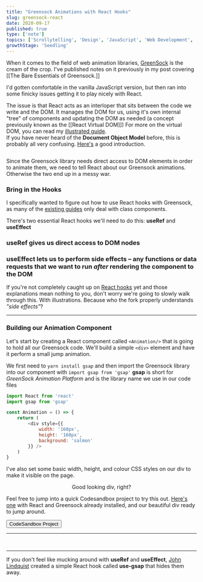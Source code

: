 ```yaml
---
title: "Greensock Animations with React Hooks"
slug: greensock-react
date: 2020-09-17
published: true
type: ['note']
topics: ['Scrollytelling', 'Design', 'JavaScript', 'Web Development', 'Greensock']
growthStage: 'Seedling'
---
```


<IntroParagraph>

When it comes to the field of web animation libraries, [GreenSock](https://greensock.com/) is the cream of the crop. I've published notes on it previously in my post covering [[The Bare Essentials of Greensock.]]

I'd gotten comfortable in the vanilla JavaScript version, but then ran into some finicky issues getting it to play nicely with React.

</IntroParagraph>

The issue is that React acts as an interloper that sits between the code we write and the DOM. It manages the DOM for us, using it's own internal "tree" of components and updating the DOM as needed (a concept previously known as the [[React Virtual DOM]]) <Footnote idName={1}>For more on the virtual DOM, you can read my [illustrated guide](/react-vdom).<br/>If you have never heard of the <b>Document Object Model</b> before, this is probably all very confusing. [Here's](https://bitsofco.de/what-exactly-is-the-dom/) a good introduction.</Footnote>

<Image alt="" src="https://res.cloudinary.com/dg3gyk0gu/image/upload/v1593532728/maggieappleton.com/notes/react-potato-slides/react-metaphors12.png" />

Since the Greensock library needs direct access to DOM elements in order to animate them, we need to tell React about our Greensock animations. Otherwise the two end up in a messy war.

### Bring in the Hooks

I specifically wanted to figure out how to use React hooks with Greensock, as many of the [existing guides](https://greensock.com/react/) only deal with class components.

There's two essential React hooks we'll need to do this: **useRef** and **useEffect**

### useRef gives us direct access to DOM nodes

### useEffect lets us to perform side effects – any functions or data requests that we want to run _after_ rendering the component to the DOM

If you're not completely caught up on [React hooks](https://www.freecodecamp.org/news/beginners-guide-to-using-react-hooks/) yet and those explanations mean nothing to you, don't worry we're going to slowly walk through this.  With illustrations. Because  who the fork properly understands _"side effects"_?

---

### Building our Animation Component

Let's start by creating a React component called `<Animation/>` that is going to hold all our Greensock code. We'll build a simple  `<div>`  element and have it perform a small jump animation.

We first need to `yarn install gsap` and then import the Greensock library into our component with `import gsap from 'gsap'` <Footnote idName={2}>**gsap** is short for _GreenSock Animation Platform_ and is the library name we use in our code files</Footnote>

```js
import React from 'react'
import gsap from 'gsap'

const Animation = () => {
    return (
        <div style={{
            width: '160px',
            height: '160px',
            background: 'salmon'
        }} />
    )
}

```

I've also set some basic width, height, and colour CSS styles on our div to make it visible on the page.

<div style={{ margin: '2em auto', width: '160px', height: '160px', background: 'salmon', borderRadius: '4px' }} />

<Center>

Good looking div, right?

</Center>

<SimpleCard>

Feel free to jump into a quick Codesandbox project to try this out. [Here's one]() with React and Greensock already installed, and our beautiful div ready to jump around.

<p><a noTip href="https://twitter.com/mappletons"><button style={{marginTop: '0.2em'}}>CodeSandbox Project</button> </a></p>

</SimpleCard>

---


<Image alt="" src="https://res.cloudinary.com/dg3gyk0gu/image/upload/v1600257938/maggieappleton.com/notes/gsap/Layer_4.png" />

<Image alt="" src="https://res.cloudinary.com/dg3gyk0gu/image/upload/v1600257938/maggieappleton.com/notes/gsap/Layer_5.png" />

<Image alt="" src="https://res.cloudinary.com/dg3gyk0gu/image/upload/v1600257938/maggieappleton.com/notes/gsap/Layer_6.png" />

<Image alt="" src="https://res.cloudinary.com/dg3gyk0gu/image/upload/v1600257938/maggieappleton.com/notes/gsap/Layer_7.png" />

<Image alt="" src="https://res.cloudinary.com/dg3gyk0gu/image/upload/v1600257939/maggieappleton.com/notes/gsap/Layer_3.png" />

---

If you don't feel like mucking around with **useRef** and **useEffect**, [John Lindquist](https://johnlindquist.com/use-greensock-with-react-hooks/) created a simple React hook called **use-gsap** that hides them away.

